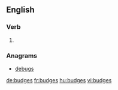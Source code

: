 ==English==

===Verb===
{{head|en}}

# {{en-third-person singular of|budge}}

===Anagrams===
* [[debugs#English|debugs]]

[[de:budges]]
[[fr:budges]]
[[hu:budges]]
[[vi:budges]]